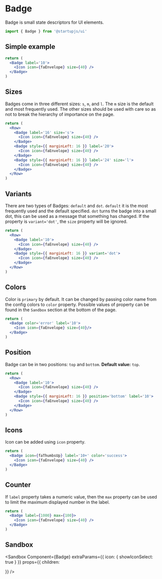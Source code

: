 
# Badge

Badge is small state descriptors for UI elements.

```js
import { Badge } from '@startupjs/ui'
```

## Simple example

```jsx example
return (
  <Badge label='10'>
    <Icon icon={faEnvelope} size={40} />
  </Badge>
)
```

## Sizes

Badges come in three different sizes: `s`, `m`, and `l`. The `m` size is the default and most frequently used. The other sizes should be used with care so as not to break the hierarchy of importance on the page.

```jsx example
return (
  <Row>
    <Badge label='16' size='s'>
      <Icon icon={faEnvelope} size={40} />
    </Badge>
    <Badge style={{ marginLeft: 16 }} label='20'>
      <Icon icon={faEnvelope} size={40} />
    </Badge>
    <Badge style={{ marginLeft: 16 }} label='24' size='l'>
      <Icon icon={faEnvelope} size={40} />
    </Badge>
  </Row>
)
```

## Variants

There are two types of Badges: `default` and `dot`. `default` it is the most frequently used and the default specified. `dot` turns the badge into a small dot, this can be used as a message that something has changed. If the property is `variant='dot'`, the `size` property will be ignored.

```jsx example
return (
  <Row>
    <Badge label='10'>
      <Icon icon={faEnvelope} size={40} />
    </Badge>
    <Badge style={{ marginLeft: 16 }} variant='dot'>
      <Icon icon={faEnvelope} size={40} />
    </Badge>
  </Row>
)
```

## Colors

Color is `primary` by default. It can be changed by passing color name from the config colors to `color` property. Possible values of property can be found in the `Sandbox` section at the bottom of the page.

```jsx example
return (
  <Badge color='error' label='10'>
    <Icon icon={faEnvelope} size={40}/>
  </Badge>
)
```

## Position

Badge can be in two positions: `top` and `bottom`. **Default value:** `top`.

```jsx example
return (
  <Row>
    <Badge label='10'>
      <Icon icon={faEnvelope} size={40} />
    </Badge>
    <Badge style={{ marginLeft: 16 }} position='bottom' label='10'>
      <Icon icon={faEnvelope} size={40} />
    </Badge>
  </Row>
)
```

## Icons

Icon can be added using `icon` property.

```jsx example
return (
  <Badge icon={faThumbsUp} label='10+' color='success'>
    <Icon icon={faEnvelope} size={40} />
  </Badge>
)
```

## Counter

If `label` property takes a numeric value, then the `max` property can be used to limit the maximum displayed number in the label.

```jsx example
return (
  <Badge label={1000} max={100}>
    <Icon icon={faEnvelope} size={40} />
  </Badge>
)
```

## Sandbox

<Sandbox
  Component={Badge}
  extraParams={{
    icon: {
      showIconSelect: true
    }
  }}
  props={{
    children: <Div styleName='child' />
  }} 
/>

